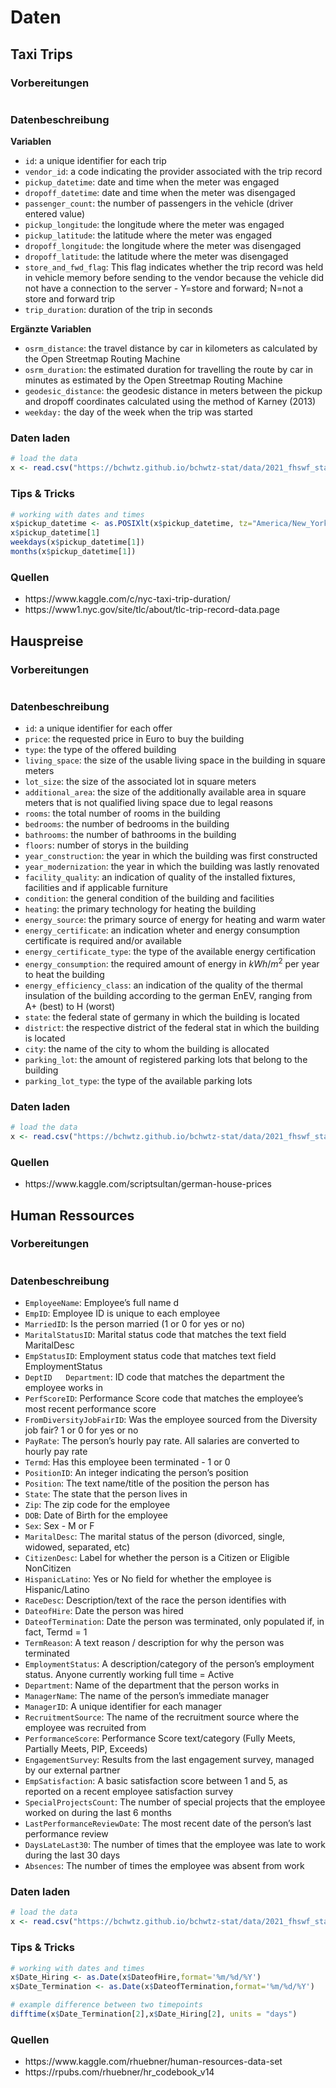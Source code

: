 # Daten

## Taxi Trips

### Vorbereitungen

```r

```

### Datenbeschreibung

**Variablen**

- `id`: a unique identifier for each trip
- `vendor_id`: a code indicating the provider associated with the trip record
- `pickup_datetime`: date and time when the meter was engaged
- `dropoff_datetime`: date and time when the meter was disengaged
- `passenger_count`: the number of passengers in the vehicle (driver entered value)
- `pickup_longitude`: the longitude where the meter was engaged
- `pickup_latitude`: the latitude where the meter was engaged
- `dropoff_longitude`: the longitude where the meter was disengaged
- `dropoff_latitude`: the latitude where the meter was disengaged
- `store_and_fwd_flag`: This flag indicates whether the trip record was held in vehicle memory before sending to the vendor because the vehicle did not have a connection to the server - Y=store and forward; N=not a store and forward trip
- `trip_duration`: duration of the trip in seconds

**Ergänzte Variablen**

- `osrm_distance`: the travel distance by car in kilometers as calculated by the Open Streetmap Routing Machine
- `osrm_duration`: the estimated duration for travelling the route by car in minutes as estimated by the Open Streetmap Routing Machine
- `geodesic_distance`: the geodesic distance in meters between the pickup and dropoff coordinates calculated using the method of Karney (2013)
- `weekday:` the day of the week when the trip was started

### Daten laden

```r
# load the data
x <- read.csv("https://bchwtz.github.io/bchwtz-stat/data/2021_fhswf_stat_taxi.csv")
```

### Tips & Tricks

```r
# working with dates and times
x$pickup_datetime <- as.POSIXlt(x$pickup_datetime, tz="America/New_York")
x$pickup_datetime[1]
weekdays(x$pickup_datetime[1])
months(x$pickup_datetime[1])
```

### Quellen

- https://www.kaggle.com/c/nyc-taxi-trip-duration/
- https://www1.nyc.gov/site/tlc/about/tlc-trip-record-data.page


## Hauspreise

### Vorbereitungen

```r

```

### Datenbeschreibung

- `id`: a unique identifier for each offer
- `price`: the requested price in Euro to buy the building
- `type`: the type of the offered building
- `living_space`: the size of the usable living space in the building in square meters
- `lot_size`: the size of the associated lot in square meters
- `additional_area`: the size of the additionally available area in square meters that is not qualified living space due to legal reasons
- `rooms`: the total number of rooms in the building
- `bedrooms`: the number of bedrooms in the building
- `bathrooms`: the number of bathrooms in the building
- `floors`: number of storys in the building
- `year_construction`: the year in which the building was first constructed
- `year_modernization`: the year in which the building was lastly renovated
- `facility_quality`: an indication of quality of the installed fixtures, facilities and if applicable furniture
- `condition`: the general condition of the building and facilities
- `heating`: the primary technology for heating the building
- `energy_source`: the primary source of energy for heating and warm water
- `energy_certificate`: an indication wheter and energy consumption certificate is required and/or available
- `energy_certificate_type`: the type of the available energy certification
- `energy_consumption`: the required amount of energy in $kWh/m^2$ per year to heat the building
- `energy_efficiency_class`: an indication of the quality of the thermal insulation of the building according to the german EnEV, ranging from A+ (best) to H (worst)
- `state`: the federal state of germany in which the building is located
- `district`: the respective district of the federal stat in which the building is located
- `city`: the name of the city to whom the building is allocated
- `parking_lot`: the amount of registered parking lots that belong to the building
- `parking_lot_type`: the type of the available parking lots

### Daten laden

```r
# load the data
x <- read.csv("https://bchwtz.github.io/bchwtz-stat/data/2021_fhswf_stat_housing.csv")
```

### Quellen
- https://www.kaggle.com/scriptsultan/german-house-prices

## Human Ressources

### Vorbereitungen

```r

```

### Datenbeschreibung

- `EmployeeName`:	Employee’s full name	d
- `EmpID`:	Employee ID is unique to each employee	
- `MarriedID`:	Is the person married (1 or 0 for yes or no)	
- `MaritalStatusID`:	Marital status code that matches the text field MaritalDesc	
- `EmpStatusID`:	Employment status code that matches text field EmploymentStatus	
- `DeptID	Department`: ID code that matches the department the employee works in	
- `PerfScoreID`:	Performance Score code that matches the employee’s most recent performance score	
- `FromDiversityJobFairID`:	Was the employee sourced from the Diversity job fair? 1 or 0 for yes or no	
- `PayRate`:	The person’s hourly pay rate. All salaries are converted to hourly pay rate	
- `Termd`:	Has this employee been terminated - 1 or 0	
- `PositionID`:	An integer indicating the person’s position	
- `Position`:	The text name/title of the position the person has	
- `State`:	The state that the person lives in	
- `Zip`:	The zip code for the employee	
- `DOB`:	Date of Birth for the employee	
- `Sex`:	Sex - M or F	
- `MaritalDesc`:	The marital status of the person (divorced, single, widowed, separated, etc)	
- `CitizenDesc`:	Label for whether the person is a Citizen or Eligible NonCitizen	
- `HispanicLatino`:	Yes or No field for whether the employee is Hispanic/Latino	
- `RaceDesc`:	Description/text of the race the person identifies with	
- `DateofHire`:	Date the person was hired	
- `DateofTermination`:	Date the person was terminated, only populated if, in fact, Termd = 1	
- `TermReason`:	A text reason / description for why the person was terminated	
- `EmploymentStatus`:	A description/category of the person’s employment status. Anyone currently working full time = Active	
- `Department`:	Name of the department that the person works in	
- `ManagerName`:	The name of the person’s immediate manager	
- `ManagerID`:	A unique identifier for each manager
- `RecruitmentSource`:	The name of the recruitment source where the employee was recruited from	
- `PerformanceScore`:	Performance Score text/category (Fully Meets, Partially Meets, PIP, Exceeds)	
- `EngagementSurvey`:	Results from the last engagement survey, managed by our external partner	
- `EmpSatisfaction`:	A basic satisfaction score between 1 and 5, as reported on a recent employee satisfaction survey
- `SpecialProjectsCount`:	The number of special projects that the employee worked on during the last 6 months	
- `LastPerformanceReviewDate`:	The most recent date of the person’s last performance review	
- `DaysLateLast30`:	The number of times that the employee was late to work during the last 30 days	
- `Absences`:	The number of times the employee was absent from work

### Daten laden

```r
# load the data
x <- read.csv("https://bchwtz.github.io/bchwtz-stat/data/2021_fhswf_stat_hr.csv")
```

### Tips & Tricks

```r
# working with dates and times
x$Date_Hiring <- as.Date(x$DateofHire,format='%m/%d/%Y')
x$Date_Termination <- as.Date(x$DateofTermination,format='%m/%d/%Y')

# example difference between two timepoints
difftime(x$Date_Termination[2],x$Date_Hiring[2], units = "days")
```

### Quellen
- https://www.kaggle.com/rhuebner/human-resources-data-set
- https://rpubs.com/rhuebner/hr_codebook_v14



